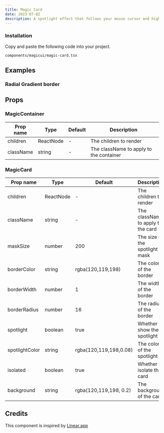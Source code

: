 ```yaml
---
title: Magic Card
date: 2023-07-02
description: A spotlight effect that follows your mouse cursor and highlights borders on hover.
---
```


<ComponentPreview name="magic-card-demo" />

<Steps>

### Installation

Copy and paste the following code into your project.

```text
components/magicui/magic-card.tsx
```

<ComponentSource name="magic-card" />

</Steps>

## Examples

### Radial Gradient border

<ComponentPreview name="magic-card-gradient" />

## Props

### MagicContainer

| Prop name | Type      | Default | Description                             |
| --------- | --------- | ------- | --------------------------------------- |
| children  | ReactNode | -       | The children to render                  |
| className | string    | -       | The className to apply to the container |

### MagicCard

| Prop name      | Type      | Default                | Description                        |
| -------------- | --------- | ---------------------- | ---------------------------------- |
| children       | ReactNode | -                      | The children to render             |
| className      | string    | -                      | The className to apply to the card |
| maskSize       | number    | 200                    | The size of the spotlight mask     |
| borderColor    | string    | rgba(120,119,198)      | The color of the border            |
| borderWidth    | number    | 1                      | The width of the border            |
| borderRadius   | number    | 16                     | The radius of the border           |
| spotlight      | boolean   | true                   | Whether to show the spotlight      |
| spotlightColor | string    | rgba(120,119,198,0.08) | The color of the spotlight         |
| isolated       | boolean   | true                   | Whether to isolate the card        |
| background     | string    | rgba(120,119,198, 0.2) | The background of the card         |

## Credits

This component is inspired by [Linear.app](https://linear.app/features)
